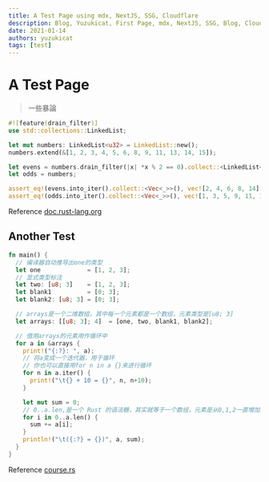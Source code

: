 ```yaml
---
title: A Test Page using mdx, NextJS, SSG, Cloudflare
description: Blog, Yuzukicat, First Page, mdx, NextJS, SSG, Blog, Cloudflare
date: 2021-01-14
authors: yuzukicat
tags: [test]
---
```


# A Test Page

> 一些暴論

```rust showLineNumbers copy
#![feature(drain_filter)]
use std::collections::LinkedList;

let mut numbers: LinkedList<u32> = LinkedList::new();
numbers.extend(&[1, 2, 3, 4, 5, 6, 8, 9, 11, 13, 14, 15]);

let evens = numbers.drain_filter(|x| *x % 2 == 0).collect::<LinkedList<_>>();
let odds = numbers;

assert_eq!(evens.into_iter().collect::<Vec<_>>(), vec![2, 4, 6, 8, 14]);
assert_eq!(odds.into_iter().collect::<Vec<_>>(), vec![1, 3, 5, 9, 11, 13, 15]);
```

Reference [doc.rust-lang.org](https://doc.rust-lang.org/stable/std/collections/struct.LinkedList.html#method.remove)

## Another Test

```rust showLineNumbers copy
fn main() {
  // 编译器自动推导出one的类型
  let one             = [1, 2, 3];
  // 显式类型标注
  let two: [u8; 3]    = [1, 2, 3];
  let blank1          = [0; 3];
  let blank2: [u8; 3] = [0; 3];

  // arrays是一个二维数组，其中每一个元素都是一个数组，元素类型是[u8; 3]
  let arrays: [[u8; 3]; 4]  = [one, two, blank1, blank2];

  // 借用arrays的元素用作循环中
  for a in &arrays {
    print!("{:?}: ", a);
    // 将a变成一个迭代器，用于循环
    // 你也可以直接用for n in a {}来进行循环
    for n in a.iter() {
      print!("\t{} + 10 = {}", n, n+10);
    }

    let mut sum = 0;
    // 0..a.len,是一个 Rust 的语法糖，其实就等于一个数组，元素是从0,1,2一直增加到到a.len-1
    for i in 0..a.len() {
      sum += a[i];
    }
    println!("\t({:?} = {})", a, sum);
  }
}
```

Reference [course.rs](https://course.rs/basic/compound-type/array.html)

